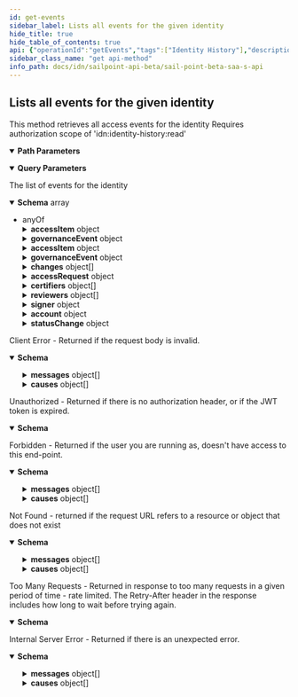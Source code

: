 ```yaml
---
id: get-events
sidebar_label: Lists all events for the given identity
hide_title: true
hide_table_of_contents: true
api: {"operationId":"getEvents","tags":["Identity History"],"description":"This method retrieves all access events for the identity Requires authorization scope of 'idn:identity-history:read' ","parameters":[{"in":"path","name":"id","schema":{"type":"string"},"required":true,"description":"The identity id","example":"8c190e6787aa4ed9a90bd9d5344523fb"},{"in":"query","name":"from","schema":{"type":"string"},"description":"The optional instant from which to return the access events","example":"2007-03-01T13:00:00Z"},{"in":"query","name":"eventTypes","schema":{"type":"array","items":{"type":"string"}},"description":"An optional list of event types to return.  If null or empty, all events are returned","example":["AccessAddedEvent","AccessRemovedEvent"]},{"in":"query","name":"accessItemTypes","schema":{"type":"array","items":{"type":"string"}},"description":"An optional list of access item types (app, account, entitlement, etc...) to return.   If null or empty, all access items types are returned","example":["entitlement","account"]},{"in":"query","name":"limit","description":"Max number of results to return.\nSee [V3 API Standard Collection Parameters](https://developer.sailpoint.com/docs/standard_collection_parameters.html) for more information.","required":false,"example":250,"schema":{"type":"integer","format":"int32","minimum":0,"maximum":250,"default":250}},{"in":"query","name":"offset","description":"Offset into the full result set. Usually specified with *limit* to paginate through the results.\nSee [V3 API Standard Collection Parameters](https://developer.sailpoint.com/docs/standard_collection_parameters.html) for more information.","required":false,"example":0,"schema":{"type":"integer","format":"int32","minimum":0,"default":0}},{"in":"query","name":"count","description":"If *true* it will populate the *X-Total-Count* response header with the number of results that would be returned if *limit* and *offset* were ignored.\n\nSince requesting a total count can have a performance impact, it is recommended not to send **count=true** if that value will not be used.\n\nSee [V3 API Standard Collection Parameters](https://developer.sailpoint.com/docs/standard_collection_parameters.html) for more information.","required":false,"example":true,"schema":{"type":"boolean","default":false}}],"responses":{"200":{"description":"The list of events for the identity","content":{"application/json":{"schema":{"type":"array","items":{"anyOf":[{"type":"object","properties":{"accessItem":{"type":"object","oneOf":[{"type":"object","properties":{"accessType":{"type":"string","example":"accessProfile","description":"the access item type. accessProfile in this case"},"id":{"type":"string","example":"2c918087763e69d901763e72e97f006f","description":"the access item id"},"name":{"type":"string","example":"sample","description":"the access profile name"},"sourceName":{"type":"string","example":"DataScienceDataset","description":"the name of the source"},"sourceId":{"type":"string","example":"2793o32dwd","description":"the id of the source"},"description":{"type":"string","example":"AccessProfile - Workday/Citizenship access","description":"the description for the access profile"},"displayName":{"type":"string","example":"Dr. Arden Rogahn MD","description":"the display name of the identity"},"entitlementCount":{"type":"string","example":12,"description":"the number of entitlements the access profile will create"},"appDisplayName":{"type":"string","example":"AppName","description":"the name of app"}}},{"type":"object","properties":{"accessType":{"type":"string","example":"account","description":"the access item type. account in this case"},"id":{"type":"string","example":"2c918087763e69d901763e72e97f006f","description":"the access item id"},"nativeIdentity":{"type":"string","example":"dr.arden.ogahn.d","description":"the native identifier used to uniquely identify an acccount"},"sourceName":{"type":"string","example":"DataScienceDataset","description":"the name of the source"},"sourceId":{"type":"string","example":"2793o32dwd","description":"the id of the source"},"entitlementCount":{"type":"string","example":12,"description":"the number of entitlements the account will create"},"displayName":{"type":"string","example":"Dr. Arden Rogahn MD","description":"the display name of the identity"}}},{"type":"object","properties":{"accessType":{"type":"string","example":"app","description":"the access item type. entitlement in this case"},"id":{"type":"string","example":"2c918087763e69d901763e72e97f006f","description":"the access item id"},"displayName":{"type":"string","example":"Display Name","description":"the access profile display name"},"sourceName":{"type":"string","example":"appName","description":"the associated source name if it exists"}}},{"type":"object","properties":{"accessType":{"type":"string","example":"entitlement","description":"the access item type. entitlement in this case"},"id":{"type":"string","example":"2c918087763e69d901763e72e97f006f","description":"the access item id"},"attribute":{"type":"string","example":"groups","description":"the entitlement attribute"},"value":{"type":"string","example":"Upward mobility access","description":"the associated value"},"entitlementType":{"type":"string","example":"entitlement","description":"the type of entitlement"},"sourceName":{"type":"string","example":"DataScienceDataset","description":"the name of the source"},"sourceId":{"type":"string","example":"2793o32dwd","description":"the id of the source"},"description":{"type":"string","example":"Entitlement - Workday/Citizenship access","description":"the description for the entitlment"},"displayName":{"type":"string","example":"Dr. Arden Rogahn MD","description":"the display name of the identity"}}},{"type":"object","properties":{"accessType":{"type":"string","example":"role","description":"the access item type. role in this case"},"id":{"type":"string","example":"2c918087763e69d901763e72e97f006f","description":"the access item id"},"displayName":{"type":"string","example":"sample","description":"the role display name"},"description":{"type":"string","example":"Role - Workday/Citizenship access","description":"the description for the role"},"sourceName":{"type":"string","example":"Source Name","description":"the associated source name if it exists"}}}],"example":{"id":"8c190e6787aa4ed9a90bd9d5344523fb","accessType":"account","nativeIdentity":127999,"sourceName":"JDBC Entitlements Source","entitlementCount":0,"displayName":"Sample Name"}},"identityId":{"type":"string","description":"the identity id","example":"8c190e6787aa4ed9a90bd9d5344523fb"},"eventType":{"type":"string","description":"the event type","example":"AccessItemAssociated"},"dt":{"type":"string","description":"the date of event","example":"2019-03-08T22:37:33.901Z"},"governanceEvent":{"example":{"name":"Manager Certification for Jon Snow","dt":"2019-03-08T22:37:33.901Z","type":"certification","governanceId":"2c91808a77ff216301782327a50f09bf","owners":[{"id":"bc693f07e7b645539626c25954c58554","displayName":"Jon Snow"}],"reviewers":[{"id":"bc693f07e7b645539626c25954c58554","displayName":"Jon Snow"}],"decisionMaker":{"id":"bc693f07e7b645539626c25954c58554","displayName":"Jon Snow"}},"type":"object","properties":{"name":{"type":"string","description":"The name of the governance event, such as the certification name or access request ID.","example":"Manager Certification for Jon Snow"},"dt":{"type":"string","description":"The date that the certification or access request was completed.","example":"2019-03-08T22:37:33.901Z"},"type":{"type":"string","enum":["certification","accessRequest"],"description":"The type of governance event.","example":"certification"},"governanceId":{"type":"string","description":"The ID of the instance that caused the event - either the certification ID or access request ID.","example":"2c91808a77ff216301782327a50f09bf"},"owners":{"type":"array","description":"The owners of the governance event (the certifiers or approvers)","items":{"type":"object","properties":{"id":{"type":"string","description":"the id of the certifier","example":"8a80828f643d484f01643e14202e206f"},"displayName":{"type":"string","description":"the name of the certifier","example":"John Snow"}}},"example":[{"id":"8a80828f643d484f01643e14202e206f","displayName":"John Snow"}]},"reviewers":{"type":"array","description":"The owners of the governance event (the certifiers or approvers), this field should be preferred over owners","items":{"type":"object","properties":{"id":{"type":"string","description":"the id of the certifier","example":"8a80828f643d484f01643e14202e206f"},"displayName":{"type":"string","description":"the name of the certifier","example":"John Snow"}}},"example":[{"id":"8a80828f643d484f01643e14202e206f","displayName":"John Snow"}]},"decisionMaker":{"type":"object","properties":{"id":{"type":"string","description":"the id of the certifier","example":"8a80828f643d484f01643e14202e206f"},"displayName":{"type":"string","description":"the name of the certifier","example":"John Snow"}},"description":"The decision maker","example":{"id":"8a80828f643d484f01643e14202e206f","displayName":"John Snow"}}}}}},{"type":"object","properties":{"accessItem":{"type":"object","oneOf":[{"type":"object","properties":{"accessType":{"type":"string","example":"accessProfile","description":"the access item type. accessProfile in this case"},"id":{"type":"string","example":"2c918087763e69d901763e72e97f006f","description":"the access item id"},"name":{"type":"string","example":"sample","description":"the access profile name"},"sourceName":{"type":"string","example":"DataScienceDataset","description":"the name of the source"},"sourceId":{"type":"string","example":"2793o32dwd","description":"the id of the source"},"description":{"type":"string","example":"AccessProfile - Workday/Citizenship access","description":"the description for the access profile"},"displayName":{"type":"string","example":"Dr. Arden Rogahn MD","description":"the display name of the identity"},"entitlementCount":{"type":"string","example":12,"description":"the number of entitlements the access profile will create"},"appDisplayName":{"type":"string","example":"AppName","description":"the name of app"}}},{"type":"object","properties":{"accessType":{"type":"string","example":"account","description":"the access item type. account in this case"},"id":{"type":"string","example":"2c918087763e69d901763e72e97f006f","description":"the access item id"},"nativeIdentity":{"type":"string","example":"dr.arden.ogahn.d","description":"the native identifier used to uniquely identify an acccount"},"sourceName":{"type":"string","example":"DataScienceDataset","description":"the name of the source"},"sourceId":{"type":"string","example":"2793o32dwd","description":"the id of the source"},"entitlementCount":{"type":"string","example":12,"description":"the number of entitlements the account will create"},"displayName":{"type":"string","example":"Dr. Arden Rogahn MD","description":"the display name of the identity"}}},{"type":"object","properties":{"accessType":{"type":"string","example":"app","description":"the access item type. entitlement in this case"},"id":{"type":"string","example":"2c918087763e69d901763e72e97f006f","description":"the access item id"},"displayName":{"type":"string","example":"Display Name","description":"the access profile display name"},"sourceName":{"type":"string","example":"appName","description":"the associated source name if it exists"}}},{"type":"object","properties":{"accessType":{"type":"string","example":"entitlement","description":"the access item type. entitlement in this case"},"id":{"type":"string","example":"2c918087763e69d901763e72e97f006f","description":"the access item id"},"attribute":{"type":"string","example":"groups","description":"the entitlement attribute"},"value":{"type":"string","example":"Upward mobility access","description":"the associated value"},"entitlementType":{"type":"string","example":"entitlement","description":"the type of entitlement"},"sourceName":{"type":"string","example":"DataScienceDataset","description":"the name of the source"},"sourceId":{"type":"string","example":"2793o32dwd","description":"the id of the source"},"description":{"type":"string","example":"Entitlement - Workday/Citizenship access","description":"the description for the entitlment"},"displayName":{"type":"string","example":"Dr. Arden Rogahn MD","description":"the display name of the identity"}}},{"type":"object","properties":{"accessType":{"type":"string","example":"role","description":"the access item type. role in this case"},"id":{"type":"string","example":"2c918087763e69d901763e72e97f006f","description":"the access item id"},"displayName":{"type":"string","example":"sample","description":"the role display name"},"description":{"type":"string","example":"Role - Workday/Citizenship access","description":"the description for the role"},"sourceName":{"type":"string","example":"Source Name","description":"the associated source name if it exists"}}}],"example":{"id":"8c190e6787aa4ed9a90bd9d5344523fb","accessType":"account","nativeIdentity":127999,"sourceName":"JDBC Entitlements Source","entitlementCount":0,"displayName":"Sample Name"}},"identityId":{"type":"string","description":"the identity id","example":"8c190e6787aa4ed9a90bd9d5344523fb"},"eventType":{"type":"string","description":"the event type","example":"AccessItemRemoved"},"dt":{"type":"string","description":"the date of event","example":"2019-03-08T22:37:33.901Z"},"governanceEvent":{"example":{"name":"Manager Certification for Jon Snow","dt":"2019-03-08T22:37:33.901Z","type":"certification","governanceId":"2c91808a77ff216301782327a50f09bf","owners":[{"id":"bc693f07e7b645539626c25954c58554","displayName":"Jon Snow"}],"reviewers":[{"id":"bc693f07e7b645539626c25954c58554","displayName":"Jon Snow"}],"decisionMaker":{"id":"bc693f07e7b645539626c25954c58554","displayName":"Jon Snow"}},"type":"object","properties":{"name":{"type":"string","description":"The name of the governance event, such as the certification name or access request ID.","example":"Manager Certification for Jon Snow"},"dt":{"type":"string","description":"The date that the certification or access request was completed.","example":"2019-03-08T22:37:33.901Z"},"type":{"type":"string","enum":["certification","accessRequest"],"description":"The type of governance event.","example":"certification"},"governanceId":{"type":"string","description":"The ID of the instance that caused the event - either the certification ID or access request ID.","example":"2c91808a77ff216301782327a50f09bf"},"owners":{"type":"array","description":"The owners of the governance event (the certifiers or approvers)","items":{"type":"object","properties":{"id":{"type":"string","description":"the id of the certifier","example":"8a80828f643d484f01643e14202e206f"},"displayName":{"type":"string","description":"the name of the certifier","example":"John Snow"}}},"example":[{"id":"8a80828f643d484f01643e14202e206f","displayName":"John Snow"}]},"reviewers":{"type":"array","description":"The owners of the governance event (the certifiers or approvers), this field should be preferred over owners","items":{"type":"object","properties":{"id":{"type":"string","description":"the id of the certifier","example":"8a80828f643d484f01643e14202e206f"},"displayName":{"type":"string","description":"the name of the certifier","example":"John Snow"}}},"example":[{"id":"8a80828f643d484f01643e14202e206f","displayName":"John Snow"}]},"decisionMaker":{"type":"object","properties":{"id":{"type":"string","description":"the id of the certifier","example":"8a80828f643d484f01643e14202e206f"},"displayName":{"type":"string","description":"the name of the certifier","example":"John Snow"}},"description":"The decision maker","example":{"id":"8a80828f643d484f01643e14202e206f","displayName":"John Snow"}}}}}},{"type":"object","properties":{"changes":{"type":"array","items":{"type":"object","properties":{"name":{"type":"string","description":"the attribute name"},"previousValue":{"type":"string","description":"the old value of attribute"},"newValue":{"type":"string","description":"the new value of attribute"}},"example":{"name":"firstname","previousValue":"adam","newValue":"zampa"}}},"eventType":{"type":"string","description":"the event type"},"identityId":{"type":"string","description":"the identity id"},"dt":{"type":"string","description":"the date of event"}},"example":{"attributeChanges":{"name":"firstname","previousValue":"adam","newValue":"zampa"},"eventType":"AttributesChanged","identityId":"8a80828f643d484f01643e14202e206f","dt":"2019-03-08T22:37:33.901Z"}},{"type":"object","properties":{"accessRequest":{"description":"the access request details","type":"object","properties":{"requesterId":{"type":"string","example":"2c91808a77ff216301782327a50f09bf","description":"the requester Id"},"requesterName":{"type":"string","example":"Bing C","description":"the requesterName"},"items":{"type":"array","example":[{"operation":"Add","accessItemType":"role","name":"Role-1","decision":"APPROVED","description":"The role descrition","sourceId":"8a80828f643d484f01643e14202e206f","sourceName":"Source1","approvalInfos":[{"name":"John Snow","id":"8a80828f643d484f01643e14202e2000","status":"Approved"}]}],"items":{"type":"object","properties":{"operation":{"type":"string","example":"Add","description":"the access request item operation"},"accessItemType":{"type":"string","example":"role","description":"the access item type"},"name":{"type":"string","example":"Role-1","description":"the name of access request item"},"decision":{"type":"string","example":"APPROVED","enum":["APPROVED","REJECTED"],"description":"the final decision for the access request"},"description":{"type":"string","example":"The role descrition","description":"the description of access request item"},"sourceId":{"type":"string","example":"8a80828f643d484f01643e14202e206f","description":"the source id"},"sourceName":{"type":"string","example":"Source1","description":"the source Name"},"approvalInfos":{"type":"array","example":[{"name":"John Snow","id":"8a80828f643d484f01643e14202e2000","status":"Approved"}],"items":{"type":"object","properties":{"id":{"type":"string","example":"8a80828f643d484f01643e14202e2000","description":"the id of approver"},"name":{"type":"string","example":"John Snow","description":"the name of approver"},"status":{"type":"string","example":"Approved","description":"the status of the approval request"}}}}}}}}},"identityId":{"type":"string","example":"8a80828f643d484f01643e14202e206f","description":"the identity id"},"eventType":{"type":"string","example":"AccessRequested","description":"the event type"},"dt":{"type":"string","example":"2019-03-08T22:37:33.901Z","description":"the date of event"}}},{"type":"object","properties":{"certificationId":{"type":"string","description":"the id of the certification item","example":"2c91808a77ff216301782327a50f09bf"},"certificationName":{"type":"string","description":"the certification item name","example":"Cert name"},"signedDate":{"type":"string","description":"the date ceritification was signed","example":"2019-03-08T22:37:33.901Z"},"certifiers":{"type":"array","description":"this field is deprecated and may go away","items":{"type":"object","properties":{"id":{"type":"string","description":"the id of the certifier","example":"8a80828f643d484f01643e14202e206f"},"displayName":{"type":"string","description":"the name of the certifier","example":"John Snow"}}},"example":[{"id":"8a80828f643d484f01643e14202e206f","displayName":"John Snow"}]},"reviewers":{"type":"array","description":"The list of identities who review this certification","items":{"type":"object","properties":{"id":{"type":"string","description":"the id of the certifier","example":"8a80828f643d484f01643e14202e206f"},"displayName":{"type":"string","description":"the name of the certifier","example":"John Snow"}}},"example":[{"id":"8a80828f643d484f01643e14202e206f","displayName":"John Snow"}]},"signer":{"type":"object","properties":{"id":{"type":"string","description":"the id of the certifier","example":"8a80828f643d484f01643e14202e206f"},"displayName":{"type":"string","description":"the name of the certifier","example":"John Snow"}},"description":"Identity who signed off on the certification","example":{"id":"8a80828f643d484f01643e14202e206f","displayName":"John Snow"}},"eventType":{"type":"string","description":"the event type","example":"IdentityCertified"},"dt":{"type":"string","description":"the date of event","example":"2019-03-08T22:37:33.901Z"}}},{"type":"object","properties":{"eventType":{"type":"string","description":"the event type"},"identityId":{"type":"string","description":"the identity id"},"dt":{"type":"string","description":"the date of event"},"account":{"type":"object","properties":{"id":{"type":"string","description":"the ID of the account in the database"},"nativeIdentity":{"type":"string","description":"the native identifier of the account"},"displayName":{"type":"string","description":"the display name of the account"},"sourceId":{"type":"string","description":"the ID of the source for this account"},"sourceName":{"type":"string","description":"the name of the source for this account"},"entitlementCount":{"type":"integer","description":"the number of entitlements on this account"},"accessType":{"type":"string","description":"this value is always \"account\""}}},"statusChange":{"type":"object","properties":{"previousStatus":{"type":"string","description":"the previous status of the account","enum":["enabled","disabled","locked"]},"newStatus":{"type":"string","description":"the new status of the account","enum":["enabled","disabled","locked"]}}}},"example":{"account":{"id":"2c91808a77ff216301782327a50f09bf","nativeIdentity":127999,"displayName":"Sample Name","sourceId":"8a80828f643d484f01643e14202e206f","sourceName":"JDBC Entitlements Source","entitlementCount":0,"accessType":"account"},"statusChange":{"previousStatus":"enabled","newStatus":"disabled"},"eventType":"AccountStatusChanged","identityId":"8a80828f643d484f01643e14202e206f","date":"2019-03-08T22:37:33.901Z"}}]}},"examples":{"AccessItemAssociated":{"description":"An Access item associated event","value":[{"accessItem":{"id":"8c190e6787aa4ed9a90bd9d5344523fb","accessType":"account","nativeIdentity":127999,"sourceName":"JDBC Entitlements Source","entitlementCount":0,"displayName":"Sample Name"},"eventType":"AccessItemAssociated","identityId":"8a80828f643d484f01643e14202e206f","dt":"2019-03-08T22:37:33.901Z","governanceEvent":{"name":"Access Request 58","dt":"2019-03-08T22:37:33.901Z","type":"accessRequest","governanceId":"2c91808a77ff216301782327a50f09e1","owners":[{"id":"bc693f07e7b645539626c25954c58554","displayName":"Jon Snow"}],"reviewers":[{"id":"bc693f07e7b645539626c25954c58554","displayName":"Jon Snow"}],"decisionMaker":{"id":"bc693f07e7b645539626c25954c58554","displayName":"Jon Snow"}}}]},"AccessItemRemoved":{"description":"An Access item removed event","value":[{"accessItem":{"id":"8c190e6787aa4ed9a90bd9d5344523fb","accessType":"account","nativeIdentity":127999,"sourceName":"JDBC Entitlements Source","entitlementCount":0,"displayName":"Sample Name"},"eventType":"AccessItemRemoved","identityId":"8a80828f643d484f01643e14202e206f","dt":"2019-03-08T22:37:33.901Z","governanceEvent":{"name":"Manager Certification for Jon Snow","dt":"2019-03-08T22:37:33.901Z","type":"certification","governanceId":"2c91808a77ff216301782327a50f09bf","owners":[{"id":"bc693f07e7b645539626c25954c58554","displayName":"Jon Snow"}],"reviewers":[{"id":"bc693f07e7b645539626c25954c58554","displayName":"Jon Snow"}],"decisionMaker":{"id":"bc693f07e7b645539626c25954c58554","displayName":"Jon Snow"}}}]},"AttributesChanged":{"description":"An attribute changed event","value":[{"attributeChanges":[{"name":"firstname","previousValue":"adam","newValue":"zampa"}],"eventType":"AttributesChanged","identityId":"8a80828f643d484f01643e14202e206f","dt":"2019-03-08T22:37:33.901Z"}]},"AccessRequested":{"description":"An access requested event","value":{"accessRequest":{"requesterId":"2c91808a77ff216301782327a50f09bf","requestName":"Bing C","items":[{"operation":"Add","accessItemType":"role","name":"Role-1","decision":"APPROVED","description":"The role descrition","sourceId":"8a80828f643d484f01643e14202e206f","sourceName":"Source1","approvalInfos":[{"name":"John Snow","id":"8a80828f643d484f01643e14202e2000","status":"Approved"}]}]},"eventType":"AccessRequested","identityId":"8a80828f643d484f01643e14202e206f","dt":"2019-03-08T22:37:33.901Z"}},"IdentityCertified":{"description":"An identity certified event","value":[{"certification":{"id":"2c91808a77ff216301782327a50f09bf","name":"Cert name","signedDate":"2019-03-08T22:37:33.901Z","certifiers":[{"id":"8a80828f643d484f01643e14202e206f","displayName":"John Snow"}],"reviewers":[{"id":"8a80828f643d484f01643e14202e206f","displayName":"Daenerys Targaryen"}],"signer":{"id":"8a80828f643d484f01643e14202e206f","displayName":"Tyrion Lannister"}},"eventType":"IdentityCertified","identityId":"8a80828f643d484f01643e14202e206f","dt":"2019-03-08T22:37:33.901Z"}]},"AccountStatusChanged":{"description":"An account status changed event","value":[{"account":{"id":"2c91808a77ff216301782327a50f09bf","nativeIdentity":127999,"displayName":"Sample Name","sourceId":"8a80828f643d484f01643e14202e206f","sourceName":"JDBC Entitlements Source","entitlementCount":0,"accessType":"account"},"statusChange":{"previousStatus":"ENABLED","newStatus":"DISABLED"},"eventType":"AccountStatusChanged","identityId":"8a80828f643d484f01643e14202e206f","dt":"2019-03-08T22:37:33.901Z"}]}}}}},"400":{"description":"Client Error - Returned if the request body is invalid.","content":{"application/json":{"schema":{"type":"object","properties":{"detailCode":{"type":"string","description":"Fine-grained error code providing more detail of the error.","example":"400.1 Bad Request Content"},"trackingId":{"type":"string","description":"Unique tracking id for the error.","example":"e7eab60924f64aa284175b9fa3309599"},"messages":{"type":"array","description":"Generic localized reason for error","items":{"type":"object","properties":{"locale":{"type":"string","description":"The locale for the message text, a BCP 47 language tag.","example":"en-US"},"localeOrigin":{"type":"string","enum":["DEFAULT","REQUEST"],"description":"An indicator of how the locale was selected. *DEFAULT* means the locale is the system default. *REQUEST* means the locale was selected from the request context (i.e., best match based on the *Accept-Language* header). Additional values may be added in the future without notice.","example":"DEFAULT"},"text":{"type":"string","description":"Actual text of the error message in the indicated locale.","example":"The request was syntactically correct but its content is semantically invalid."}}}},"causes":{"type":"array","description":"Plain-text descriptive reasons to provide additional detail to the text provided in the messages field","items":{"type":"object","properties":{"locale":{"type":"string","description":"The locale for the message text, a BCP 47 language tag.","example":"en-US"},"localeOrigin":{"type":"string","enum":["DEFAULT","REQUEST"],"description":"An indicator of how the locale was selected. *DEFAULT* means the locale is the system default. *REQUEST* means the locale was selected from the request context (i.e., best match based on the *Accept-Language* header). Additional values may be added in the future without notice.","example":"DEFAULT"},"text":{"type":"string","description":"Actual text of the error message in the indicated locale.","example":"The request was syntactically correct but its content is semantically invalid."}}}}}}}}},"401":{"description":"Unauthorized - Returned if there is no authorization header, or if the JWT token is expired.","content":{"application/json":{"schema":{"type":"object","properties":{"error":{"description":"A message describing the error","example":"JWT validation failed: JWT is expired"}}}}}},"403":{"description":"Forbidden - Returned if the user you are running as, doesn't have access to this end-point.","content":{"application/json":{"schema":{"type":"object","properties":{"detailCode":{"type":"string","description":"Fine-grained error code providing more detail of the error.","example":"400.1 Bad Request Content"},"trackingId":{"type":"string","description":"Unique tracking id for the error.","example":"e7eab60924f64aa284175b9fa3309599"},"messages":{"type":"array","description":"Generic localized reason for error","items":{"type":"object","properties":{"locale":{"type":"string","description":"The locale for the message text, a BCP 47 language tag.","example":"en-US"},"localeOrigin":{"type":"string","enum":["DEFAULT","REQUEST"],"description":"An indicator of how the locale was selected. *DEFAULT* means the locale is the system default. *REQUEST* means the locale was selected from the request context (i.e., best match based on the *Accept-Language* header). Additional values may be added in the future without notice.","example":"DEFAULT"},"text":{"type":"string","description":"Actual text of the error message in the indicated locale.","example":"The request was syntactically correct but its content is semantically invalid."}}}},"causes":{"type":"array","description":"Plain-text descriptive reasons to provide additional detail to the text provided in the messages field","items":{"type":"object","properties":{"locale":{"type":"string","description":"The locale for the message text, a BCP 47 language tag.","example":"en-US"},"localeOrigin":{"type":"string","enum":["DEFAULT","REQUEST"],"description":"An indicator of how the locale was selected. *DEFAULT* means the locale is the system default. *REQUEST* means the locale was selected from the request context (i.e., best match based on the *Accept-Language* header). Additional values may be added in the future without notice.","example":"DEFAULT"},"text":{"type":"string","description":"Actual text of the error message in the indicated locale.","example":"The request was syntactically correct but its content is semantically invalid."}}}}}},"examples":{"403":{"summary":"An example of a 403 response object","value":{"detailCode":"403 Forbidden","trackingId":"b21b1f7ce4da4d639f2c62a57171b427","messages":[{"locale":"en-US","localeOrigin":"DEFAULT","text":"The server understood the request but refuses to authorize it."}]}}}}}},"404":{"description":"Not Found - returned if the request URL refers to a resource or object that does not exist","content":{"application/json":{"schema":{"type":"object","properties":{"detailCode":{"type":"string","description":"Fine-grained error code providing more detail of the error.","example":"400.1 Bad Request Content"},"trackingId":{"type":"string","description":"Unique tracking id for the error.","example":"e7eab60924f64aa284175b9fa3309599"},"messages":{"type":"array","description":"Generic localized reason for error","items":{"type":"object","properties":{"locale":{"type":"string","description":"The locale for the message text, a BCP 47 language tag.","example":"en-US"},"localeOrigin":{"type":"string","enum":["DEFAULT","REQUEST"],"description":"An indicator of how the locale was selected. *DEFAULT* means the locale is the system default. *REQUEST* means the locale was selected from the request context (i.e., best match based on the *Accept-Language* header). Additional values may be added in the future without notice.","example":"DEFAULT"},"text":{"type":"string","description":"Actual text of the error message in the indicated locale.","example":"The request was syntactically correct but its content is semantically invalid."}}}},"causes":{"type":"array","description":"Plain-text descriptive reasons to provide additional detail to the text provided in the messages field","items":{"type":"object","properties":{"locale":{"type":"string","description":"The locale for the message text, a BCP 47 language tag.","example":"en-US"},"localeOrigin":{"type":"string","enum":["DEFAULT","REQUEST"],"description":"An indicator of how the locale was selected. *DEFAULT* means the locale is the system default. *REQUEST* means the locale was selected from the request context (i.e., best match based on the *Accept-Language* header). Additional values may be added in the future without notice.","example":"DEFAULT"},"text":{"type":"string","description":"Actual text of the error message in the indicated locale.","example":"The request was syntactically correct but its content is semantically invalid."}}}}}},"examples":{"404":{"summary":"An example of a 404 response object","value":{"detailCode":"404 Not found","trackingId":"b21b1f7ce4da4d639f2c62a57171b427","messages":[{"locale":"en-US","localeOrigin":"DEFAULT","text":"The server did not find a current representation for the target resource."}]}}}}}},"429":{"description":"Too Many Requests - Returned in response to too many requests in a given period of time - rate limited. The Retry-After header in the response includes how long to wait before trying again.","content":{"application/json":{"schema":{"type":"object","properties":{"message":{"description":"A message describing the error","example":" Rate Limit Exceeded "}}}}}},"500":{"description":"Internal Server Error - Returned if there is an unexpected error.","content":{"application/json":{"schema":{"type":"object","properties":{"detailCode":{"type":"string","description":"Fine-grained error code providing more detail of the error.","example":"400.1 Bad Request Content"},"trackingId":{"type":"string","description":"Unique tracking id for the error.","example":"e7eab60924f64aa284175b9fa3309599"},"messages":{"type":"array","description":"Generic localized reason for error","items":{"type":"object","properties":{"locale":{"type":"string","description":"The locale for the message text, a BCP 47 language tag.","example":"en-US"},"localeOrigin":{"type":"string","enum":["DEFAULT","REQUEST"],"description":"An indicator of how the locale was selected. *DEFAULT* means the locale is the system default. *REQUEST* means the locale was selected from the request context (i.e., best match based on the *Accept-Language* header). Additional values may be added in the future without notice.","example":"DEFAULT"},"text":{"type":"string","description":"Actual text of the error message in the indicated locale.","example":"The request was syntactically correct but its content is semantically invalid."}}}},"causes":{"type":"array","description":"Plain-text descriptive reasons to provide additional detail to the text provided in the messages field","items":{"type":"object","properties":{"locale":{"type":"string","description":"The locale for the message text, a BCP 47 language tag.","example":"en-US"},"localeOrigin":{"type":"string","enum":["DEFAULT","REQUEST"],"description":"An indicator of how the locale was selected. *DEFAULT* means the locale is the system default. *REQUEST* means the locale was selected from the request context (i.e., best match based on the *Accept-Language* header). Additional values may be added in the future without notice.","example":"DEFAULT"},"text":{"type":"string","description":"Actual text of the error message in the indicated locale.","example":"The request was syntactically correct but its content is semantically invalid."}}}}}},"examples":{"500":{"summary":"An example of a 500 response object","value":{"detailCode":"500.0 Internal Fault","trackingId":"b21b1f7ce4da4d639f2c62a57171b427","messages":[{"locale":"en-US","localeOrigin":"DEFAULT","text":"An internal fault occurred."}]}}}}}}},"method":"get","path":"/historical-identities/{id}/events","servers":[{"url":"https://{tenant}.api.identitynow.com/beta","description":"This is the beta API server.","variables":{"tenant":{"default":"sailpoint","description":"This is the name of your tenant, typically your company's name."}}}],"security":[{"oauth2":[]}],"securitySchemes":{"oauth2":{"type":"oauth2","description":"OAuth2 Bearer token (JWT). See [IdentityNow REST API Authentication](https://developer.sailpoint.com/docs/authentication.html) for more information.\n- Directions for generating a [personal access token](https://developer.sailpoint.com/docs/authentication.html#personal-access-tokens)\n- Directions using [client credentials flow](https://developer.sailpoint.com/docs/authentication.html#client-credentials-grant-flow)\n- Directions for using [authorization code flow](https://developer.sailpoint.com/docs/authentication.html#authorization-code-grant-flow)\n\nWhich authentication method should I choose?  See our [guide](https://developer.sailpoint.com/docs/authentication.html#which-oauth-2-0-grant-flow-should-i-use)\n\nLearn more about how to find your `tokenUrl` and `authorizationUrl` [in our docs](https://developer.sailpoint.com/docs/authentication.html#finding-your-tenant-s-oauth-details)\n","flows":{"clientCredentials":{"tokenUrl":"https://tenant.api.identitynow.com/oauth/token","scopes":{"sp:scopes:default":"default scope","sp:scopes:all":"access to all scopes"}},"authorizationCode":{"authorizationUrl":"https://tenant.identitynow.com/oauth/authorize","tokenUrl":"https://tenant.api.identitynow.com/oauth/token","scopes":{"sp:scopes:default":"default scope","sp:scopes:all":"access to all scopes"}}}}},"info":{"contact":{"email":"developers@sailpoint.com","name":"Developer Relations","url":"https://developer.sailpoint.com/discuss"},"description":"These are the public, beta APIs for SailPoint's SaaS services and are subject to change.","title":"SailPoint - Beta SaaS API","version":"3.1.0-beta"},"postman":{"name":"Lists all events for the given identity","description":{"content":"This method retrieves all access events for the identity Requires authorization scope of 'idn:identity-history:read' ","type":"text/plain"},"url":{"path":["historical-identities",":id","events"],"host":["{{baseUrl}}"],"query":[{"disabled":false,"description":{"content":"The optional instant from which to return the access events","type":"text/plain"},"key":"from","value":""},{"disabled":false,"description":{"content":"An optional list of event types to return.  If null or empty, all events are returned","type":"text/plain"},"key":"eventTypes","value":""},{"disabled":false,"description":{"content":"An optional list of access item types (app, account, entitlement, etc...) to return.   If null or empty, all access items types are returned","type":"text/plain"},"key":"accessItemTypes","value":""},{"disabled":false,"description":{"content":"Max number of results to return.\nSee [V3 API Standard Collection Parameters](https://developer.sailpoint.com/docs/standard_collection_parameters.html) for more information.","type":"text/plain"},"key":"limit","value":""},{"disabled":false,"description":{"content":"Offset into the full result set. Usually specified with *limit* to paginate through the results.\nSee [V3 API Standard Collection Parameters](https://developer.sailpoint.com/docs/standard_collection_parameters.html) for more information.","type":"text/plain"},"key":"offset","value":""},{"disabled":false,"description":{"content":"If *true* it will populate the *X-Total-Count* response header with the number of results that would be returned if *limit* and *offset* were ignored.\n\nSince requesting a total count can have a performance impact, it is recommended not to send **count=true** if that value will not be used.\n\nSee [V3 API Standard Collection Parameters](https://developer.sailpoint.com/docs/standard_collection_parameters.html) for more information.","type":"text/plain"},"key":"count","value":""}],"variable":[{"disabled":false,"description":{"content":"(Required) The identity id","type":"text/plain"},"type":"any","value":"","key":"id"}]},"header":[{"key":"Accept","value":"application/json"}],"method":"GET"}}
sidebar_class_name: "get api-method"
info_path: docs/idn/sailpoint-api-beta/sail-point-beta-saa-s-api
---
```



## Lists all events for the given identity



This method retrieves all access events for the identity Requires authorization scope of &#39;idn:identity-history:read&#39; 

<details style={{"marginBottom":"1rem"}} data-collapsed={false} open={true}><summary style={{}}><strong>Path Parameters</strong></summary><div><ul><ParamsItem className={"paramsItem"} param={{"in":"path","name":"id","schema":{"type":"string"},"required":true,"description":"The identity id","example":"8c190e6787aa4ed9a90bd9d5344523fb"}}></ParamsItem></ul></div></details><details style={{"marginBottom":"1rem"}} data-collapsed={false} open={true}><summary style={{}}><strong>Query Parameters</strong></summary><div><ul><ParamsItem className={"paramsItem"} param={{"in":"query","name":"from","schema":{"type":"string"},"description":"The optional instant from which to return the access events","example":"2007-03-01T13:00:00Z"}}></ParamsItem><ParamsItem className={"paramsItem"} param={{"in":"query","name":"eventTypes","schema":{"type":"array","items":{"type":"string"}},"description":"An optional list of event types to return.  If null or empty, all events are returned","example":["AccessAddedEvent","AccessRemovedEvent"]}}></ParamsItem><ParamsItem className={"paramsItem"} param={{"in":"query","name":"accessItemTypes","schema":{"type":"array","items":{"type":"string"}},"description":"An optional list of access item types (app, account, entitlement, etc...) to return.   If null or empty, all access items types are returned","example":["entitlement","account"]}}></ParamsItem><ParamsItem className={"paramsItem"} param={{"in":"query","name":"limit","description":"Max number of results to return.\nSee [V3 API Standard Collection Parameters](https://developer.sailpoint.com/docs/standard_collection_parameters.html) for more information.","required":false,"example":250,"schema":{"type":"integer","format":"int32","minimum":0,"maximum":250,"default":250}}}></ParamsItem><ParamsItem className={"paramsItem"} param={{"in":"query","name":"offset","description":"Offset into the full result set. Usually specified with *limit* to paginate through the results.\nSee [V3 API Standard Collection Parameters](https://developer.sailpoint.com/docs/standard_collection_parameters.html) for more information.","required":false,"example":0,"schema":{"type":"integer","format":"int32","minimum":0,"default":0}}}></ParamsItem><ParamsItem className={"paramsItem"} param={{"in":"query","name":"count","description":"If *true* it will populate the *X-Total-Count* response header with the number of results that would be returned if *limit* and *offset* were ignored.\n\nSince requesting a total count can have a performance impact, it is recommended not to send **count=true** if that value will not be used.\n\nSee [V3 API Standard Collection Parameters](https://developer.sailpoint.com/docs/standard_collection_parameters.html) for more information.","required":false,"example":true,"schema":{"type":"boolean","default":false}}}></ParamsItem></ul></div></details><div><ApiTabs><TabItem label={"200"} value={"200"}><div>

The list of events for the identity

</div><div><MimeTabs groupId={"mime-type"}><TabItem label={"application/json"} value={"application/json"}><SchemaTabs groupId={"schema-tabs"}><TabItem label={"Schema"} value={"Schema"}><details style={{}} data-collapsed={false} open={true}><summary style={{"textAlign":"left"}}><strong>Schema</strong><span style={{"opacity":"0.6"}}> array</span></summary><div style={{"textAlign":"left","marginLeft":"1rem"}}></div><ul style={{"marginLeft":"1rem"}}><li><div><span className={"badge badge--info"}>anyOf</span><SchemaTabs><TabItem label={"MOD1"} value={"0-item-properties"}><SchemaItem collapsible={true} className={"schemaItem"}><details style={{}}><summary style={{}}><strong>accessItem</strong><span style={{"opacity":"0.6"}}> object</span></summary><div style={{"marginLeft":"1rem"}}><li><div><span className={"badge badge--info"}>oneOf</span><SchemaTabs><TabItem label={"MOD1"} value={"0-item-properties"}><SchemaItem collapsible={false} name={"accessType"} required={false} schemaDescription={"the access item type. accessProfile in this case"} schemaName={"string"} qualifierMessage={undefined} defaultValue={undefined}></SchemaItem><SchemaItem collapsible={false} name={"id"} required={false} schemaDescription={"the access item id"} schemaName={"string"} qualifierMessage={undefined} defaultValue={undefined}></SchemaItem><SchemaItem collapsible={false} name={"name"} required={false} schemaDescription={"the access profile name"} schemaName={"string"} qualifierMessage={undefined} defaultValue={undefined}></SchemaItem><SchemaItem collapsible={false} name={"sourceName"} required={false} schemaDescription={"the name of the source"} schemaName={"string"} qualifierMessage={undefined} defaultValue={undefined}></SchemaItem><SchemaItem collapsible={false} name={"sourceId"} required={false} schemaDescription={"the id of the source"} schemaName={"string"} qualifierMessage={undefined} defaultValue={undefined}></SchemaItem><SchemaItem collapsible={false} name={"description"} required={false} schemaDescription={"the description for the access profile"} schemaName={"string"} qualifierMessage={undefined} defaultValue={undefined}></SchemaItem><SchemaItem collapsible={false} name={"displayName"} required={false} schemaDescription={"the display name of the identity"} schemaName={"string"} qualifierMessage={undefined} defaultValue={undefined}></SchemaItem><SchemaItem collapsible={false} name={"entitlementCount"} required={false} schemaDescription={"the number of entitlements the access profile will create"} schemaName={"string"} qualifierMessage={undefined} defaultValue={undefined}></SchemaItem><SchemaItem collapsible={false} name={"appDisplayName"} required={false} schemaDescription={"the name of app"} schemaName={"string"} qualifierMessage={undefined} defaultValue={undefined}></SchemaItem></TabItem><TabItem label={"MOD2"} value={"1-item-properties"}><SchemaItem collapsible={false} name={"accessType"} required={false} schemaDescription={"the access item type. account in this case"} schemaName={"string"} qualifierMessage={undefined} defaultValue={undefined}></SchemaItem><SchemaItem collapsible={false} name={"id"} required={false} schemaDescription={"the access item id"} schemaName={"string"} qualifierMessage={undefined} defaultValue={undefined}></SchemaItem><SchemaItem collapsible={false} name={"nativeIdentity"} required={false} schemaDescription={"the native identifier used to uniquely identify an acccount"} schemaName={"string"} qualifierMessage={undefined} defaultValue={undefined}></SchemaItem><SchemaItem collapsible={false} name={"sourceName"} required={false} schemaDescription={"the name of the source"} schemaName={"string"} qualifierMessage={undefined} defaultValue={undefined}></SchemaItem><SchemaItem collapsible={false} name={"sourceId"} required={false} schemaDescription={"the id of the source"} schemaName={"string"} qualifierMessage={undefined} defaultValue={undefined}></SchemaItem><SchemaItem collapsible={false} name={"entitlementCount"} required={false} schemaDescription={"the number of entitlements the account will create"} schemaName={"string"} qualifierMessage={undefined} defaultValue={undefined}></SchemaItem><SchemaItem collapsible={false} name={"displayName"} required={false} schemaDescription={"the display name of the identity"} schemaName={"string"} qualifierMessage={undefined} defaultValue={undefined}></SchemaItem></TabItem><TabItem label={"MOD3"} value={"2-item-properties"}><SchemaItem collapsible={false} name={"accessType"} required={false} schemaDescription={"the access item type. entitlement in this case"} schemaName={"string"} qualifierMessage={undefined} defaultValue={undefined}></SchemaItem><SchemaItem collapsible={false} name={"id"} required={false} schemaDescription={"the access item id"} schemaName={"string"} qualifierMessage={undefined} defaultValue={undefined}></SchemaItem><SchemaItem collapsible={false} name={"displayName"} required={false} schemaDescription={"the access profile display name"} schemaName={"string"} qualifierMessage={undefined} defaultValue={undefined}></SchemaItem><SchemaItem collapsible={false} name={"sourceName"} required={false} schemaDescription={"the associated source name if it exists"} schemaName={"string"} qualifierMessage={undefined} defaultValue={undefined}></SchemaItem></TabItem><TabItem label={"MOD4"} value={"3-item-properties"}><SchemaItem collapsible={false} name={"accessType"} required={false} schemaDescription={"the access item type. entitlement in this case"} schemaName={"string"} qualifierMessage={undefined} defaultValue={undefined}></SchemaItem><SchemaItem collapsible={false} name={"id"} required={false} schemaDescription={"the access item id"} schemaName={"string"} qualifierMessage={undefined} defaultValue={undefined}></SchemaItem><SchemaItem collapsible={false} name={"attribute"} required={false} schemaDescription={"the entitlement attribute"} schemaName={"string"} qualifierMessage={undefined} defaultValue={undefined}></SchemaItem><SchemaItem collapsible={false} name={"value"} required={false} schemaDescription={"the associated value"} schemaName={"string"} qualifierMessage={undefined} defaultValue={undefined}></SchemaItem><SchemaItem collapsible={false} name={"entitlementType"} required={false} schemaDescription={"the type of entitlement"} schemaName={"string"} qualifierMessage={undefined} defaultValue={undefined}></SchemaItem><SchemaItem collapsible={false} name={"sourceName"} required={false} schemaDescription={"the name of the source"} schemaName={"string"} qualifierMessage={undefined} defaultValue={undefined}></SchemaItem><SchemaItem collapsible={false} name={"sourceId"} required={false} schemaDescription={"the id of the source"} schemaName={"string"} qualifierMessage={undefined} defaultValue={undefined}></SchemaItem><SchemaItem collapsible={false} name={"description"} required={false} schemaDescription={"the description for the entitlment"} schemaName={"string"} qualifierMessage={undefined} defaultValue={undefined}></SchemaItem><SchemaItem collapsible={false} name={"displayName"} required={false} schemaDescription={"the display name of the identity"} schemaName={"string"} qualifierMessage={undefined} defaultValue={undefined}></SchemaItem></TabItem><TabItem label={"MOD5"} value={"4-item-properties"}><SchemaItem collapsible={false} name={"accessType"} required={false} schemaDescription={"the access item type. role in this case"} schemaName={"string"} qualifierMessage={undefined} defaultValue={undefined}></SchemaItem><SchemaItem collapsible={false} name={"id"} required={false} schemaDescription={"the access item id"} schemaName={"string"} qualifierMessage={undefined} defaultValue={undefined}></SchemaItem><SchemaItem collapsible={false} name={"displayName"} required={false} schemaDescription={"the role display name"} schemaName={"string"} qualifierMessage={undefined} defaultValue={undefined}></SchemaItem><SchemaItem collapsible={false} name={"description"} required={false} schemaDescription={"the description for the role"} schemaName={"string"} qualifierMessage={undefined} defaultValue={undefined}></SchemaItem><SchemaItem collapsible={false} name={"sourceName"} required={false} schemaDescription={"the associated source name if it exists"} schemaName={"string"} qualifierMessage={undefined} defaultValue={undefined}></SchemaItem></TabItem></SchemaTabs></div></li></div></details></SchemaItem><SchemaItem collapsible={false} name={"identityId"} required={false} schemaDescription={"the identity id"} schemaName={"string"} qualifierMessage={undefined} defaultValue={undefined}></SchemaItem><SchemaItem collapsible={false} name={"eventType"} required={false} schemaDescription={"the event type"} schemaName={"string"} qualifierMessage={undefined} defaultValue={undefined}></SchemaItem><SchemaItem collapsible={false} name={"dt"} required={false} schemaDescription={"the date of event"} schemaName={"string"} qualifierMessage={undefined} defaultValue={undefined}></SchemaItem><SchemaItem collapsible={true} className={"schemaItem"}><details style={{}}><summary style={{}}><strong>governanceEvent</strong><span style={{"opacity":"0.6"}}> object</span></summary><div style={{"marginLeft":"1rem"}}><SchemaItem collapsible={false} name={"name"} required={false} schemaDescription={"The name of the governance event, such as the certification name or access request ID."} schemaName={"string"} qualifierMessage={undefined} defaultValue={undefined}></SchemaItem><SchemaItem collapsible={false} name={"dt"} required={false} schemaDescription={"The date that the certification or access request was completed."} schemaName={"string"} qualifierMessage={undefined} defaultValue={undefined}></SchemaItem><SchemaItem collapsible={false} name={"type"} required={false} schemaDescription={"The type of governance event."} schemaName={"string"} qualifierMessage={"**Possible values:** [`certification`, `accessRequest`]"} defaultValue={undefined}></SchemaItem><SchemaItem collapsible={false} name={"governanceId"} required={false} schemaDescription={"The ID of the instance that caused the event - either the certification ID or access request ID."} schemaName={"string"} qualifierMessage={undefined} defaultValue={undefined}></SchemaItem><SchemaItem collapsible={true} className={"schemaItem"}><details style={{}}><summary style={{}}><strong>owners</strong><span style={{"opacity":"0.6"}}> object[]</span></summary><div style={{"marginLeft":"1rem"}}><div style={{"marginTop":".5rem","marginBottom":".5rem"}}>

The owners of the governance event (the certifiers or approvers)

</div><SchemaItem collapsible={false} name={"id"} required={false} schemaDescription={"the id of the certifier"} schemaName={"string"} qualifierMessage={undefined} defaultValue={undefined}></SchemaItem><SchemaItem collapsible={false} name={"displayName"} required={false} schemaDescription={"the name of the certifier"} schemaName={"string"} qualifierMessage={undefined} defaultValue={undefined}></SchemaItem></div></details></SchemaItem><SchemaItem collapsible={true} className={"schemaItem"}><details style={{}}><summary style={{}}><strong>reviewers</strong><span style={{"opacity":"0.6"}}> object[]</span></summary><div style={{"marginLeft":"1rem"}}><div style={{"marginTop":".5rem","marginBottom":".5rem"}}>

The owners of the governance event (the certifiers or approvers), this field should be preferred over owners

</div><SchemaItem collapsible={false} name={"id"} required={false} schemaDescription={"the id of the certifier"} schemaName={"string"} qualifierMessage={undefined} defaultValue={undefined}></SchemaItem><SchemaItem collapsible={false} name={"displayName"} required={false} schemaDescription={"the name of the certifier"} schemaName={"string"} qualifierMessage={undefined} defaultValue={undefined}></SchemaItem></div></details></SchemaItem><SchemaItem collapsible={true} className={"schemaItem"}><details style={{}}><summary style={{}}><strong>decisionMaker</strong><span style={{"opacity":"0.6"}}> object</span></summary><div style={{"marginLeft":"1rem"}}><div style={{"marginTop":".5rem","marginBottom":".5rem"}}>

The decision maker

</div><SchemaItem collapsible={false} name={"id"} required={false} schemaDescription={"the id of the certifier"} schemaName={"string"} qualifierMessage={undefined} defaultValue={undefined}></SchemaItem><SchemaItem collapsible={false} name={"displayName"} required={false} schemaDescription={"the name of the certifier"} schemaName={"string"} qualifierMessage={undefined} defaultValue={undefined}></SchemaItem></div></details></SchemaItem></div></details></SchemaItem></TabItem><TabItem label={"MOD2"} value={"1-item-properties"}><SchemaItem collapsible={true} className={"schemaItem"}><details style={{}}><summary style={{}}><strong>accessItem</strong><span style={{"opacity":"0.6"}}> object</span></summary><div style={{"marginLeft":"1rem"}}><li><div><span className={"badge badge--info"}>oneOf</span><SchemaTabs><TabItem label={"MOD1"} value={"0-item-properties"}><SchemaItem collapsible={false} name={"accessType"} required={false} schemaDescription={"the access item type. accessProfile in this case"} schemaName={"string"} qualifierMessage={undefined} defaultValue={undefined}></SchemaItem><SchemaItem collapsible={false} name={"id"} required={false} schemaDescription={"the access item id"} schemaName={"string"} qualifierMessage={undefined} defaultValue={undefined}></SchemaItem><SchemaItem collapsible={false} name={"name"} required={false} schemaDescription={"the access profile name"} schemaName={"string"} qualifierMessage={undefined} defaultValue={undefined}></SchemaItem><SchemaItem collapsible={false} name={"sourceName"} required={false} schemaDescription={"the name of the source"} schemaName={"string"} qualifierMessage={undefined} defaultValue={undefined}></SchemaItem><SchemaItem collapsible={false} name={"sourceId"} required={false} schemaDescription={"the id of the source"} schemaName={"string"} qualifierMessage={undefined} defaultValue={undefined}></SchemaItem><SchemaItem collapsible={false} name={"description"} required={false} schemaDescription={"the description for the access profile"} schemaName={"string"} qualifierMessage={undefined} defaultValue={undefined}></SchemaItem><SchemaItem collapsible={false} name={"displayName"} required={false} schemaDescription={"the display name of the identity"} schemaName={"string"} qualifierMessage={undefined} defaultValue={undefined}></SchemaItem><SchemaItem collapsible={false} name={"entitlementCount"} required={false} schemaDescription={"the number of entitlements the access profile will create"} schemaName={"string"} qualifierMessage={undefined} defaultValue={undefined}></SchemaItem><SchemaItem collapsible={false} name={"appDisplayName"} required={false} schemaDescription={"the name of app"} schemaName={"string"} qualifierMessage={undefined} defaultValue={undefined}></SchemaItem></TabItem><TabItem label={"MOD2"} value={"1-item-properties"}><SchemaItem collapsible={false} name={"accessType"} required={false} schemaDescription={"the access item type. account in this case"} schemaName={"string"} qualifierMessage={undefined} defaultValue={undefined}></SchemaItem><SchemaItem collapsible={false} name={"id"} required={false} schemaDescription={"the access item id"} schemaName={"string"} qualifierMessage={undefined} defaultValue={undefined}></SchemaItem><SchemaItem collapsible={false} name={"nativeIdentity"} required={false} schemaDescription={"the native identifier used to uniquely identify an acccount"} schemaName={"string"} qualifierMessage={undefined} defaultValue={undefined}></SchemaItem><SchemaItem collapsible={false} name={"sourceName"} required={false} schemaDescription={"the name of the source"} schemaName={"string"} qualifierMessage={undefined} defaultValue={undefined}></SchemaItem><SchemaItem collapsible={false} name={"sourceId"} required={false} schemaDescription={"the id of the source"} schemaName={"string"} qualifierMessage={undefined} defaultValue={undefined}></SchemaItem><SchemaItem collapsible={false} name={"entitlementCount"} required={false} schemaDescription={"the number of entitlements the account will create"} schemaName={"string"} qualifierMessage={undefined} defaultValue={undefined}></SchemaItem><SchemaItem collapsible={false} name={"displayName"} required={false} schemaDescription={"the display name of the identity"} schemaName={"string"} qualifierMessage={undefined} defaultValue={undefined}></SchemaItem></TabItem><TabItem label={"MOD3"} value={"2-item-properties"}><SchemaItem collapsible={false} name={"accessType"} required={false} schemaDescription={"the access item type. entitlement in this case"} schemaName={"string"} qualifierMessage={undefined} defaultValue={undefined}></SchemaItem><SchemaItem collapsible={false} name={"id"} required={false} schemaDescription={"the access item id"} schemaName={"string"} qualifierMessage={undefined} defaultValue={undefined}></SchemaItem><SchemaItem collapsible={false} name={"displayName"} required={false} schemaDescription={"the access profile display name"} schemaName={"string"} qualifierMessage={undefined} defaultValue={undefined}></SchemaItem><SchemaItem collapsible={false} name={"sourceName"} required={false} schemaDescription={"the associated source name if it exists"} schemaName={"string"} qualifierMessage={undefined} defaultValue={undefined}></SchemaItem></TabItem><TabItem label={"MOD4"} value={"3-item-properties"}><SchemaItem collapsible={false} name={"accessType"} required={false} schemaDescription={"the access item type. entitlement in this case"} schemaName={"string"} qualifierMessage={undefined} defaultValue={undefined}></SchemaItem><SchemaItem collapsible={false} name={"id"} required={false} schemaDescription={"the access item id"} schemaName={"string"} qualifierMessage={undefined} defaultValue={undefined}></SchemaItem><SchemaItem collapsible={false} name={"attribute"} required={false} schemaDescription={"the entitlement attribute"} schemaName={"string"} qualifierMessage={undefined} defaultValue={undefined}></SchemaItem><SchemaItem collapsible={false} name={"value"} required={false} schemaDescription={"the associated value"} schemaName={"string"} qualifierMessage={undefined} defaultValue={undefined}></SchemaItem><SchemaItem collapsible={false} name={"entitlementType"} required={false} schemaDescription={"the type of entitlement"} schemaName={"string"} qualifierMessage={undefined} defaultValue={undefined}></SchemaItem><SchemaItem collapsible={false} name={"sourceName"} required={false} schemaDescription={"the name of the source"} schemaName={"string"} qualifierMessage={undefined} defaultValue={undefined}></SchemaItem><SchemaItem collapsible={false} name={"sourceId"} required={false} schemaDescription={"the id of the source"} schemaName={"string"} qualifierMessage={undefined} defaultValue={undefined}></SchemaItem><SchemaItem collapsible={false} name={"description"} required={false} schemaDescription={"the description for the entitlment"} schemaName={"string"} qualifierMessage={undefined} defaultValue={undefined}></SchemaItem><SchemaItem collapsible={false} name={"displayName"} required={false} schemaDescription={"the display name of the identity"} schemaName={"string"} qualifierMessage={undefined} defaultValue={undefined}></SchemaItem></TabItem><TabItem label={"MOD5"} value={"4-item-properties"}><SchemaItem collapsible={false} name={"accessType"} required={false} schemaDescription={"the access item type. role in this case"} schemaName={"string"} qualifierMessage={undefined} defaultValue={undefined}></SchemaItem><SchemaItem collapsible={false} name={"id"} required={false} schemaDescription={"the access item id"} schemaName={"string"} qualifierMessage={undefined} defaultValue={undefined}></SchemaItem><SchemaItem collapsible={false} name={"displayName"} required={false} schemaDescription={"the role display name"} schemaName={"string"} qualifierMessage={undefined} defaultValue={undefined}></SchemaItem><SchemaItem collapsible={false} name={"description"} required={false} schemaDescription={"the description for the role"} schemaName={"string"} qualifierMessage={undefined} defaultValue={undefined}></SchemaItem><SchemaItem collapsible={false} name={"sourceName"} required={false} schemaDescription={"the associated source name if it exists"} schemaName={"string"} qualifierMessage={undefined} defaultValue={undefined}></SchemaItem></TabItem></SchemaTabs></div></li></div></details></SchemaItem><SchemaItem collapsible={false} name={"identityId"} required={false} schemaDescription={"the identity id"} schemaName={"string"} qualifierMessage={undefined} defaultValue={undefined}></SchemaItem><SchemaItem collapsible={false} name={"eventType"} required={false} schemaDescription={"the event type"} schemaName={"string"} qualifierMessage={undefined} defaultValue={undefined}></SchemaItem><SchemaItem collapsible={false} name={"dt"} required={false} schemaDescription={"the date of event"} schemaName={"string"} qualifierMessage={undefined} defaultValue={undefined}></SchemaItem><SchemaItem collapsible={true} className={"schemaItem"}><details style={{}}><summary style={{}}><strong>governanceEvent</strong><span style={{"opacity":"0.6"}}> object</span></summary><div style={{"marginLeft":"1rem"}}><SchemaItem collapsible={false} name={"name"} required={false} schemaDescription={"The name of the governance event, such as the certification name or access request ID."} schemaName={"string"} qualifierMessage={undefined} defaultValue={undefined}></SchemaItem><SchemaItem collapsible={false} name={"dt"} required={false} schemaDescription={"The date that the certification or access request was completed."} schemaName={"string"} qualifierMessage={undefined} defaultValue={undefined}></SchemaItem><SchemaItem collapsible={false} name={"type"} required={false} schemaDescription={"The type of governance event."} schemaName={"string"} qualifierMessage={"**Possible values:** [`certification`, `accessRequest`]"} defaultValue={undefined}></SchemaItem><SchemaItem collapsible={false} name={"governanceId"} required={false} schemaDescription={"The ID of the instance that caused the event - either the certification ID or access request ID."} schemaName={"string"} qualifierMessage={undefined} defaultValue={undefined}></SchemaItem><SchemaItem collapsible={true} className={"schemaItem"}><details style={{}}><summary style={{}}><strong>owners</strong><span style={{"opacity":"0.6"}}> object[]</span></summary><div style={{"marginLeft":"1rem"}}><div style={{"marginTop":".5rem","marginBottom":".5rem"}}>

The owners of the governance event (the certifiers or approvers)

</div><SchemaItem collapsible={false} name={"id"} required={false} schemaDescription={"the id of the certifier"} schemaName={"string"} qualifierMessage={undefined} defaultValue={undefined}></SchemaItem><SchemaItem collapsible={false} name={"displayName"} required={false} schemaDescription={"the name of the certifier"} schemaName={"string"} qualifierMessage={undefined} defaultValue={undefined}></SchemaItem></div></details></SchemaItem><SchemaItem collapsible={true} className={"schemaItem"}><details style={{}}><summary style={{}}><strong>reviewers</strong><span style={{"opacity":"0.6"}}> object[]</span></summary><div style={{"marginLeft":"1rem"}}><div style={{"marginTop":".5rem","marginBottom":".5rem"}}>

The owners of the governance event (the certifiers or approvers), this field should be preferred over owners

</div><SchemaItem collapsible={false} name={"id"} required={false} schemaDescription={"the id of the certifier"} schemaName={"string"} qualifierMessage={undefined} defaultValue={undefined}></SchemaItem><SchemaItem collapsible={false} name={"displayName"} required={false} schemaDescription={"the name of the certifier"} schemaName={"string"} qualifierMessage={undefined} defaultValue={undefined}></SchemaItem></div></details></SchemaItem><SchemaItem collapsible={true} className={"schemaItem"}><details style={{}}><summary style={{}}><strong>decisionMaker</strong><span style={{"opacity":"0.6"}}> object</span></summary><div style={{"marginLeft":"1rem"}}><div style={{"marginTop":".5rem","marginBottom":".5rem"}}>

The decision maker

</div><SchemaItem collapsible={false} name={"id"} required={false} schemaDescription={"the id of the certifier"} schemaName={"string"} qualifierMessage={undefined} defaultValue={undefined}></SchemaItem><SchemaItem collapsible={false} name={"displayName"} required={false} schemaDescription={"the name of the certifier"} schemaName={"string"} qualifierMessage={undefined} defaultValue={undefined}></SchemaItem></div></details></SchemaItem></div></details></SchemaItem></TabItem><TabItem label={"MOD3"} value={"2-item-properties"}><SchemaItem collapsible={true} className={"schemaItem"}><details style={{}}><summary style={{}}><strong>changes</strong><span style={{"opacity":"0.6"}}> object[]</span></summary><div style={{"marginLeft":"1rem"}}><SchemaItem collapsible={false} name={"name"} required={false} schemaDescription={"the attribute name"} schemaName={"string"} qualifierMessage={undefined} defaultValue={undefined}></SchemaItem><SchemaItem collapsible={false} name={"previousValue"} required={false} schemaDescription={"the old value of attribute"} schemaName={"string"} qualifierMessage={undefined} defaultValue={undefined}></SchemaItem><SchemaItem collapsible={false} name={"newValue"} required={false} schemaDescription={"the new value of attribute"} schemaName={"string"} qualifierMessage={undefined} defaultValue={undefined}></SchemaItem></div></details></SchemaItem><SchemaItem collapsible={false} name={"eventType"} required={false} schemaDescription={"the event type"} schemaName={"string"} qualifierMessage={undefined} defaultValue={undefined}></SchemaItem><SchemaItem collapsible={false} name={"identityId"} required={false} schemaDescription={"the identity id"} schemaName={"string"} qualifierMessage={undefined} defaultValue={undefined}></SchemaItem><SchemaItem collapsible={false} name={"dt"} required={false} schemaDescription={"the date of event"} schemaName={"string"} qualifierMessage={undefined} defaultValue={undefined}></SchemaItem></TabItem><TabItem label={"MOD4"} value={"3-item-properties"}><SchemaItem collapsible={true} className={"schemaItem"}><details style={{}}><summary style={{}}><strong>accessRequest</strong><span style={{"opacity":"0.6"}}> object</span></summary><div style={{"marginLeft":"1rem"}}><div style={{"marginTop":".5rem","marginBottom":".5rem"}}>

the access request details

</div><SchemaItem collapsible={false} name={"requesterId"} required={false} schemaDescription={"the requester Id"} schemaName={"string"} qualifierMessage={undefined} defaultValue={undefined}></SchemaItem><SchemaItem collapsible={false} name={"requesterName"} required={false} schemaDescription={"the requesterName"} schemaName={"string"} qualifierMessage={undefined} defaultValue={undefined}></SchemaItem><SchemaItem collapsible={true} className={"schemaItem"}><details style={{}}><summary style={{}}><strong>items</strong><span style={{"opacity":"0.6"}}> object[]</span></summary><div style={{"marginLeft":"1rem"}}><SchemaItem collapsible={false} name={"operation"} required={false} schemaDescription={"the access request item operation"} schemaName={"string"} qualifierMessage={undefined} defaultValue={undefined}></SchemaItem><SchemaItem collapsible={false} name={"accessItemType"} required={false} schemaDescription={"the access item type"} schemaName={"string"} qualifierMessage={undefined} defaultValue={undefined}></SchemaItem><SchemaItem collapsible={false} name={"name"} required={false} schemaDescription={"the name of access request item"} schemaName={"string"} qualifierMessage={undefined} defaultValue={undefined}></SchemaItem><SchemaItem collapsible={false} name={"decision"} required={false} schemaDescription={"the final decision for the access request"} schemaName={"string"} qualifierMessage={"**Possible values:** [`APPROVED`, `REJECTED`]"} defaultValue={undefined}></SchemaItem><SchemaItem collapsible={false} name={"description"} required={false} schemaDescription={"the description of access request item"} schemaName={"string"} qualifierMessage={undefined} defaultValue={undefined}></SchemaItem><SchemaItem collapsible={false} name={"sourceId"} required={false} schemaDescription={"the source id"} schemaName={"string"} qualifierMessage={undefined} defaultValue={undefined}></SchemaItem><SchemaItem collapsible={false} name={"sourceName"} required={false} schemaDescription={"the source Name"} schemaName={"string"} qualifierMessage={undefined} defaultValue={undefined}></SchemaItem><SchemaItem collapsible={true} className={"schemaItem"}><details style={{}}><summary style={{}}><strong>approvalInfos</strong><span style={{"opacity":"0.6"}}> object[]</span></summary><div style={{"marginLeft":"1rem"}}><SchemaItem collapsible={false} name={"id"} required={false} schemaDescription={"the id of approver"} schemaName={"string"} qualifierMessage={undefined} defaultValue={undefined}></SchemaItem><SchemaItem collapsible={false} name={"name"} required={false} schemaDescription={"the name of approver"} schemaName={"string"} qualifierMessage={undefined} defaultValue={undefined}></SchemaItem><SchemaItem collapsible={false} name={"status"} required={false} schemaDescription={"the status of the approval request"} schemaName={"string"} qualifierMessage={undefined} defaultValue={undefined}></SchemaItem></div></details></SchemaItem></div></details></SchemaItem></div></details></SchemaItem><SchemaItem collapsible={false} name={"identityId"} required={false} schemaDescription={"the identity id"} schemaName={"string"} qualifierMessage={undefined} defaultValue={undefined}></SchemaItem><SchemaItem collapsible={false} name={"eventType"} required={false} schemaDescription={"the event type"} schemaName={"string"} qualifierMessage={undefined} defaultValue={undefined}></SchemaItem><SchemaItem collapsible={false} name={"dt"} required={false} schemaDescription={"the date of event"} schemaName={"string"} qualifierMessage={undefined} defaultValue={undefined}></SchemaItem></TabItem><TabItem label={"MOD5"} value={"4-item-properties"}><SchemaItem collapsible={false} name={"certificationId"} required={false} schemaDescription={"the id of the certification item"} schemaName={"string"} qualifierMessage={undefined} defaultValue={undefined}></SchemaItem><SchemaItem collapsible={false} name={"certificationName"} required={false} schemaDescription={"the certification item name"} schemaName={"string"} qualifierMessage={undefined} defaultValue={undefined}></SchemaItem><SchemaItem collapsible={false} name={"signedDate"} required={false} schemaDescription={"the date ceritification was signed"} schemaName={"string"} qualifierMessage={undefined} defaultValue={undefined}></SchemaItem><SchemaItem collapsible={true} className={"schemaItem"}><details style={{}}><summary style={{}}><strong>certifiers</strong><span style={{"opacity":"0.6"}}> object[]</span></summary><div style={{"marginLeft":"1rem"}}><div style={{"marginTop":".5rem","marginBottom":".5rem"}}>

this field is deprecated and may go away

</div><SchemaItem collapsible={false} name={"id"} required={false} schemaDescription={"the id of the certifier"} schemaName={"string"} qualifierMessage={undefined} defaultValue={undefined}></SchemaItem><SchemaItem collapsible={false} name={"displayName"} required={false} schemaDescription={"the name of the certifier"} schemaName={"string"} qualifierMessage={undefined} defaultValue={undefined}></SchemaItem></div></details></SchemaItem><SchemaItem collapsible={true} className={"schemaItem"}><details style={{}}><summary style={{}}><strong>reviewers</strong><span style={{"opacity":"0.6"}}> object[]</span></summary><div style={{"marginLeft":"1rem"}}><div style={{"marginTop":".5rem","marginBottom":".5rem"}}>

The list of identities who review this certification

</div><SchemaItem collapsible={false} name={"id"} required={false} schemaDescription={"the id of the certifier"} schemaName={"string"} qualifierMessage={undefined} defaultValue={undefined}></SchemaItem><SchemaItem collapsible={false} name={"displayName"} required={false} schemaDescription={"the name of the certifier"} schemaName={"string"} qualifierMessage={undefined} defaultValue={undefined}></SchemaItem></div></details></SchemaItem><SchemaItem collapsible={true} className={"schemaItem"}><details style={{}}><summary style={{}}><strong>signer</strong><span style={{"opacity":"0.6"}}> object</span></summary><div style={{"marginLeft":"1rem"}}><div style={{"marginTop":".5rem","marginBottom":".5rem"}}>

Identity who signed off on the certification

</div><SchemaItem collapsible={false} name={"id"} required={false} schemaDescription={"the id of the certifier"} schemaName={"string"} qualifierMessage={undefined} defaultValue={undefined}></SchemaItem><SchemaItem collapsible={false} name={"displayName"} required={false} schemaDescription={"the name of the certifier"} schemaName={"string"} qualifierMessage={undefined} defaultValue={undefined}></SchemaItem></div></details></SchemaItem><SchemaItem collapsible={false} name={"eventType"} required={false} schemaDescription={"the event type"} schemaName={"string"} qualifierMessage={undefined} defaultValue={undefined}></SchemaItem><SchemaItem collapsible={false} name={"dt"} required={false} schemaDescription={"the date of event"} schemaName={"string"} qualifierMessage={undefined} defaultValue={undefined}></SchemaItem></TabItem><TabItem label={"MOD6"} value={"5-item-properties"}><SchemaItem collapsible={false} name={"eventType"} required={false} schemaDescription={"the event type"} schemaName={"string"} qualifierMessage={undefined} defaultValue={undefined}></SchemaItem><SchemaItem collapsible={false} name={"identityId"} required={false} schemaDescription={"the identity id"} schemaName={"string"} qualifierMessage={undefined} defaultValue={undefined}></SchemaItem><SchemaItem collapsible={false} name={"dt"} required={false} schemaDescription={"the date of event"} schemaName={"string"} qualifierMessage={undefined} defaultValue={undefined}></SchemaItem><SchemaItem collapsible={true} className={"schemaItem"}><details style={{}}><summary style={{}}><strong>account</strong><span style={{"opacity":"0.6"}}> object</span></summary><div style={{"marginLeft":"1rem"}}><SchemaItem collapsible={false} name={"id"} required={false} schemaDescription={"the ID of the account in the database"} schemaName={"string"} qualifierMessage={undefined} defaultValue={undefined}></SchemaItem><SchemaItem collapsible={false} name={"nativeIdentity"} required={false} schemaDescription={"the native identifier of the account"} schemaName={"string"} qualifierMessage={undefined} defaultValue={undefined}></SchemaItem><SchemaItem collapsible={false} name={"displayName"} required={false} schemaDescription={"the display name of the account"} schemaName={"string"} qualifierMessage={undefined} defaultValue={undefined}></SchemaItem><SchemaItem collapsible={false} name={"sourceId"} required={false} schemaDescription={"the ID of the source for this account"} schemaName={"string"} qualifierMessage={undefined} defaultValue={undefined}></SchemaItem><SchemaItem collapsible={false} name={"sourceName"} required={false} schemaDescription={"the name of the source for this account"} schemaName={"string"} qualifierMessage={undefined} defaultValue={undefined}></SchemaItem><SchemaItem collapsible={false} name={"entitlementCount"} required={false} schemaDescription={"the number of entitlements on this account"} schemaName={"integer"} qualifierMessage={undefined} defaultValue={undefined}></SchemaItem><SchemaItem collapsible={false} name={"accessType"} required={false} schemaDescription={"this value is always \"account\""} schemaName={"string"} qualifierMessage={undefined} defaultValue={undefined}></SchemaItem></div></details></SchemaItem><SchemaItem collapsible={true} className={"schemaItem"}><details style={{}}><summary style={{}}><strong>statusChange</strong><span style={{"opacity":"0.6"}}> object</span></summary><div style={{"marginLeft":"1rem"}}><SchemaItem collapsible={false} name={"previousStatus"} required={false} schemaDescription={"the previous status of the account"} schemaName={"string"} qualifierMessage={"**Possible values:** [`enabled`, `disabled`, `locked`]"} defaultValue={undefined}></SchemaItem><SchemaItem collapsible={false} name={"newStatus"} required={false} schemaDescription={"the new status of the account"} schemaName={"string"} qualifierMessage={"**Possible values:** [`enabled`, `disabled`, `locked`]"} defaultValue={undefined}></SchemaItem></div></details></SchemaItem></TabItem></SchemaTabs></div></li></ul></details></TabItem><TabItem label={" Access Item Associated"} value={" Access Item Associated"}><ResponseSamples responseExample={"[\n  {\n    \"accessItem\": {\n      \"id\": \"8c190e6787aa4ed9a90bd9d5344523fb\",\n      \"accessType\": \"account\",\n      \"nativeIdentity\": 127999,\n      \"sourceName\": \"JDBC Entitlements Source\",\n      \"entitlementCount\": 0,\n      \"displayName\": \"Sample Name\"\n    },\n    \"eventType\": \"AccessItemAssociated\",\n    \"identityId\": \"8a80828f643d484f01643e14202e206f\",\n    \"dt\": \"2019-03-08T22:37:33.901Z\",\n    \"governanceEvent\": {\n      \"name\": \"Access Request 58\",\n      \"dt\": \"2019-03-08T22:37:33.901Z\",\n      \"type\": \"accessRequest\",\n      \"governanceId\": \"2c91808a77ff216301782327a50f09e1\",\n      \"owners\": [\n        {\n          \"id\": \"bc693f07e7b645539626c25954c58554\",\n          \"displayName\": \"Jon Snow\"\n        }\n      ],\n      \"reviewers\": [\n        {\n          \"id\": \"bc693f07e7b645539626c25954c58554\",\n          \"displayName\": \"Jon Snow\"\n        }\n      ],\n      \"decisionMaker\": {\n        \"id\": \"bc693f07e7b645539626c25954c58554\",\n        \"displayName\": \"Jon Snow\"\n      }\n    }\n  }\n]"}></ResponseSamples></TabItem><TabItem label={" Access Item Removed"} value={" Access Item Removed"}><ResponseSamples responseExample={"[\n  {\n    \"accessItem\": {\n      \"id\": \"8c190e6787aa4ed9a90bd9d5344523fb\",\n      \"accessType\": \"account\",\n      \"nativeIdentity\": 127999,\n      \"sourceName\": \"JDBC Entitlements Source\",\n      \"entitlementCount\": 0,\n      \"displayName\": \"Sample Name\"\n    },\n    \"eventType\": \"AccessItemRemoved\",\n    \"identityId\": \"8a80828f643d484f01643e14202e206f\",\n    \"dt\": \"2019-03-08T22:37:33.901Z\",\n    \"governanceEvent\": {\n      \"name\": \"Manager Certification for Jon Snow\",\n      \"dt\": \"2019-03-08T22:37:33.901Z\",\n      \"type\": \"certification\",\n      \"governanceId\": \"2c91808a77ff216301782327a50f09bf\",\n      \"owners\": [\n        {\n          \"id\": \"bc693f07e7b645539626c25954c58554\",\n          \"displayName\": \"Jon Snow\"\n        }\n      ],\n      \"reviewers\": [\n        {\n          \"id\": \"bc693f07e7b645539626c25954c58554\",\n          \"displayName\": \"Jon Snow\"\n        }\n      ],\n      \"decisionMaker\": {\n        \"id\": \"bc693f07e7b645539626c25954c58554\",\n        \"displayName\": \"Jon Snow\"\n      }\n    }\n  }\n]"}></ResponseSamples></TabItem><TabItem label={" Attributes Changed"} value={" Attributes Changed"}><ResponseSamples responseExample={"[\n  {\n    \"attributeChanges\": [\n      {\n        \"name\": \"firstname\",\n        \"previousValue\": \"adam\",\n        \"newValue\": \"zampa\"\n      }\n    ],\n    \"eventType\": \"AttributesChanged\",\n    \"identityId\": \"8a80828f643d484f01643e14202e206f\",\n    \"dt\": \"2019-03-08T22:37:33.901Z\"\n  }\n]"}></ResponseSamples></TabItem><TabItem label={" Access Requested"} value={" Access Requested"}><ResponseSamples responseExample={"{\n  \"accessRequest\": {\n    \"requesterId\": \"2c91808a77ff216301782327a50f09bf\",\n    \"requestName\": \"Bing C\",\n    \"items\": [\n      {\n        \"operation\": \"Add\",\n        \"accessItemType\": \"role\",\n        \"name\": \"Role-1\",\n        \"decision\": \"APPROVED\",\n        \"description\": \"The role descrition\",\n        \"sourceId\": \"8a80828f643d484f01643e14202e206f\",\n        \"sourceName\": \"Source1\",\n        \"approvalInfos\": [\n          {\n            \"name\": \"John Snow\",\n            \"id\": \"8a80828f643d484f01643e14202e2000\",\n            \"status\": \"Approved\"\n          }\n        ]\n      }\n    ]\n  },\n  \"eventType\": \"AccessRequested\",\n  \"identityId\": \"8a80828f643d484f01643e14202e206f\",\n  \"dt\": \"2019-03-08T22:37:33.901Z\"\n}"}></ResponseSamples></TabItem><TabItem label={" Identity Certified"} value={" Identity Certified"}><ResponseSamples responseExample={"[\n  {\n    \"certification\": {\n      \"id\": \"2c91808a77ff216301782327a50f09bf\",\n      \"name\": \"Cert name\",\n      \"signedDate\": \"2019-03-08T22:37:33.901Z\",\n      \"certifiers\": [\n        {\n          \"id\": \"8a80828f643d484f01643e14202e206f\",\n          \"displayName\": \"John Snow\"\n        }\n      ],\n      \"reviewers\": [\n        {\n          \"id\": \"8a80828f643d484f01643e14202e206f\",\n          \"displayName\": \"Daenerys Targaryen\"\n        }\n      ],\n      \"signer\": {\n        \"id\": \"8a80828f643d484f01643e14202e206f\",\n        \"displayName\": \"Tyrion Lannister\"\n      }\n    },\n    \"eventType\": \"IdentityCertified\",\n    \"identityId\": \"8a80828f643d484f01643e14202e206f\",\n    \"dt\": \"2019-03-08T22:37:33.901Z\"\n  }\n]"}></ResponseSamples></TabItem><TabItem label={" Account Status Changed"} value={" Account Status Changed"}><ResponseSamples responseExample={"[\n  {\n    \"account\": {\n      \"id\": \"2c91808a77ff216301782327a50f09bf\",\n      \"nativeIdentity\": 127999,\n      \"displayName\": \"Sample Name\",\n      \"sourceId\": \"8a80828f643d484f01643e14202e206f\",\n      \"sourceName\": \"JDBC Entitlements Source\",\n      \"entitlementCount\": 0,\n      \"accessType\": \"account\"\n    },\n    \"statusChange\": {\n      \"previousStatus\": \"ENABLED\",\n      \"newStatus\": \"DISABLED\"\n    },\n    \"eventType\": \"AccountStatusChanged\",\n    \"identityId\": \"8a80828f643d484f01643e14202e206f\",\n    \"dt\": \"2019-03-08T22:37:33.901Z\"\n  }\n]"}></ResponseSamples></TabItem></SchemaTabs></TabItem></MimeTabs></div></TabItem><TabItem label={"400"} value={"400"}><div>

Client Error - Returned if the request body is invalid.

</div><div><MimeTabs groupId={"mime-type"}><TabItem label={"application/json"} value={"application/json"}><SchemaTabs groupId={"schema-tabs"}><TabItem label={"Schema"} value={"Schema"}><details style={{}} data-collapsed={false} open={true}><summary style={{"textAlign":"left"}}><strong>Schema</strong></summary><div style={{"textAlign":"left","marginLeft":"1rem"}}></div><ul style={{"marginLeft":"1rem"}}><SchemaItem collapsible={false} name={"detailCode"} required={false} schemaDescription={"Fine-grained error code providing more detail of the error."} schemaName={"string"} qualifierMessage={undefined} defaultValue={undefined}></SchemaItem><SchemaItem collapsible={false} name={"trackingId"} required={false} schemaDescription={"Unique tracking id for the error."} schemaName={"string"} qualifierMessage={undefined} defaultValue={undefined}></SchemaItem><SchemaItem collapsible={true} className={"schemaItem"}><details style={{}}><summary style={{}}><strong>messages</strong><span style={{"opacity":"0.6"}}> object[]</span></summary><div style={{"marginLeft":"1rem"}}><div style={{"marginTop":".5rem","marginBottom":".5rem"}}>

Generic localized reason for error

</div><SchemaItem collapsible={false} name={"locale"} required={false} schemaDescription={"The locale for the message text, a BCP 47 language tag."} schemaName={"string"} qualifierMessage={undefined} defaultValue={undefined}></SchemaItem><SchemaItem collapsible={false} name={"localeOrigin"} required={false} schemaDescription={"An indicator of how the locale was selected. *DEFAULT* means the locale is the system default. *REQUEST* means the locale was selected from the request context (i.e., best match based on the *Accept-Language* header). Additional values may be added in the future without notice."} schemaName={"string"} qualifierMessage={"**Possible values:** [`DEFAULT`, `REQUEST`]"} defaultValue={undefined}></SchemaItem><SchemaItem collapsible={false} name={"text"} required={false} schemaDescription={"Actual text of the error message in the indicated locale."} schemaName={"string"} qualifierMessage={undefined} defaultValue={undefined}></SchemaItem></div></details></SchemaItem><SchemaItem collapsible={true} className={"schemaItem"}><details style={{}}><summary style={{}}><strong>causes</strong><span style={{"opacity":"0.6"}}> object[]</span></summary><div style={{"marginLeft":"1rem"}}><div style={{"marginTop":".5rem","marginBottom":".5rem"}}>

Plain-text descriptive reasons to provide additional detail to the text provided in the messages field

</div><SchemaItem collapsible={false} name={"locale"} required={false} schemaDescription={"The locale for the message text, a BCP 47 language tag."} schemaName={"string"} qualifierMessage={undefined} defaultValue={undefined}></SchemaItem><SchemaItem collapsible={false} name={"localeOrigin"} required={false} schemaDescription={"An indicator of how the locale was selected. *DEFAULT* means the locale is the system default. *REQUEST* means the locale was selected from the request context (i.e., best match based on the *Accept-Language* header). Additional values may be added in the future without notice."} schemaName={"string"} qualifierMessage={"**Possible values:** [`DEFAULT`, `REQUEST`]"} defaultValue={undefined}></SchemaItem><SchemaItem collapsible={false} name={"text"} required={false} schemaDescription={"Actual text of the error message in the indicated locale."} schemaName={"string"} qualifierMessage={undefined} defaultValue={undefined}></SchemaItem></div></details></SchemaItem></ul></details></TabItem></SchemaTabs></TabItem></MimeTabs></div></TabItem><TabItem label={"401"} value={"401"}><div>

Unauthorized - Returned if there is no authorization header, or if the JWT token is expired.

</div><div><MimeTabs groupId={"mime-type"}><TabItem label={"application/json"} value={"application/json"}><SchemaTabs groupId={"schema-tabs"}><TabItem label={"Schema"} value={"Schema"}><details style={{}} data-collapsed={false} open={true}><summary style={{"textAlign":"left"}}><strong>Schema</strong></summary><div style={{"textAlign":"left","marginLeft":"1rem"}}></div><ul style={{"marginLeft":"1rem"}}><SchemaItem collapsible={false} name={"error"} required={false} schemaDescription={"A message describing the error"} schemaName={""} qualifierMessage={undefined} defaultValue={undefined}></SchemaItem></ul></details></TabItem></SchemaTabs></TabItem></MimeTabs></div></TabItem><TabItem label={"403"} value={"403"}><div>

Forbidden - Returned if the user you are running as, doesn't have access to this end-point.

</div><div><MimeTabs groupId={"mime-type"}><TabItem label={"application/json"} value={"application/json"}><SchemaTabs groupId={"schema-tabs"}><TabItem label={"Schema"} value={"Schema"}><details style={{}} data-collapsed={false} open={true}><summary style={{"textAlign":"left"}}><strong>Schema</strong></summary><div style={{"textAlign":"left","marginLeft":"1rem"}}></div><ul style={{"marginLeft":"1rem"}}><SchemaItem collapsible={false} name={"detailCode"} required={false} schemaDescription={"Fine-grained error code providing more detail of the error."} schemaName={"string"} qualifierMessage={undefined} defaultValue={undefined}></SchemaItem><SchemaItem collapsible={false} name={"trackingId"} required={false} schemaDescription={"Unique tracking id for the error."} schemaName={"string"} qualifierMessage={undefined} defaultValue={undefined}></SchemaItem><SchemaItem collapsible={true} className={"schemaItem"}><details style={{}}><summary style={{}}><strong>messages</strong><span style={{"opacity":"0.6"}}> object[]</span></summary><div style={{"marginLeft":"1rem"}}><div style={{"marginTop":".5rem","marginBottom":".5rem"}}>

Generic localized reason for error

</div><SchemaItem collapsible={false} name={"locale"} required={false} schemaDescription={"The locale for the message text, a BCP 47 language tag."} schemaName={"string"} qualifierMessage={undefined} defaultValue={undefined}></SchemaItem><SchemaItem collapsible={false} name={"localeOrigin"} required={false} schemaDescription={"An indicator of how the locale was selected. *DEFAULT* means the locale is the system default. *REQUEST* means the locale was selected from the request context (i.e., best match based on the *Accept-Language* header). Additional values may be added in the future without notice."} schemaName={"string"} qualifierMessage={"**Possible values:** [`DEFAULT`, `REQUEST`]"} defaultValue={undefined}></SchemaItem><SchemaItem collapsible={false} name={"text"} required={false} schemaDescription={"Actual text of the error message in the indicated locale."} schemaName={"string"} qualifierMessage={undefined} defaultValue={undefined}></SchemaItem></div></details></SchemaItem><SchemaItem collapsible={true} className={"schemaItem"}><details style={{}}><summary style={{}}><strong>causes</strong><span style={{"opacity":"0.6"}}> object[]</span></summary><div style={{"marginLeft":"1rem"}}><div style={{"marginTop":".5rem","marginBottom":".5rem"}}>

Plain-text descriptive reasons to provide additional detail to the text provided in the messages field

</div><SchemaItem collapsible={false} name={"locale"} required={false} schemaDescription={"The locale for the message text, a BCP 47 language tag."} schemaName={"string"} qualifierMessage={undefined} defaultValue={undefined}></SchemaItem><SchemaItem collapsible={false} name={"localeOrigin"} required={false} schemaDescription={"An indicator of how the locale was selected. *DEFAULT* means the locale is the system default. *REQUEST* means the locale was selected from the request context (i.e., best match based on the *Accept-Language* header). Additional values may be added in the future without notice."} schemaName={"string"} qualifierMessage={"**Possible values:** [`DEFAULT`, `REQUEST`]"} defaultValue={undefined}></SchemaItem><SchemaItem collapsible={false} name={"text"} required={false} schemaDescription={"Actual text of the error message in the indicated locale."} schemaName={"string"} qualifierMessage={undefined} defaultValue={undefined}></SchemaItem></div></details></SchemaItem></ul></details></TabItem><TabItem label={"403"} value={"403"}><ResponseSamples responseExample={"{\n  \"detailCode\": \"403 Forbidden\",\n  \"trackingId\": \"b21b1f7ce4da4d639f2c62a57171b427\",\n  \"messages\": [\n    {\n      \"locale\": \"en-US\",\n      \"localeOrigin\": \"DEFAULT\",\n      \"text\": \"The server understood the request but refuses to authorize it.\"\n    }\n  ]\n}"}></ResponseSamples></TabItem></SchemaTabs></TabItem></MimeTabs></div></TabItem><TabItem label={"404"} value={"404"}><div>

Not Found - returned if the request URL refers to a resource or object that does not exist

</div><div><MimeTabs groupId={"mime-type"}><TabItem label={"application/json"} value={"application/json"}><SchemaTabs groupId={"schema-tabs"}><TabItem label={"Schema"} value={"Schema"}><details style={{}} data-collapsed={false} open={true}><summary style={{"textAlign":"left"}}><strong>Schema</strong></summary><div style={{"textAlign":"left","marginLeft":"1rem"}}></div><ul style={{"marginLeft":"1rem"}}><SchemaItem collapsible={false} name={"detailCode"} required={false} schemaDescription={"Fine-grained error code providing more detail of the error."} schemaName={"string"} qualifierMessage={undefined} defaultValue={undefined}></SchemaItem><SchemaItem collapsible={false} name={"trackingId"} required={false} schemaDescription={"Unique tracking id for the error."} schemaName={"string"} qualifierMessage={undefined} defaultValue={undefined}></SchemaItem><SchemaItem collapsible={true} className={"schemaItem"}><details style={{}}><summary style={{}}><strong>messages</strong><span style={{"opacity":"0.6"}}> object[]</span></summary><div style={{"marginLeft":"1rem"}}><div style={{"marginTop":".5rem","marginBottom":".5rem"}}>

Generic localized reason for error

</div><SchemaItem collapsible={false} name={"locale"} required={false} schemaDescription={"The locale for the message text, a BCP 47 language tag."} schemaName={"string"} qualifierMessage={undefined} defaultValue={undefined}></SchemaItem><SchemaItem collapsible={false} name={"localeOrigin"} required={false} schemaDescription={"An indicator of how the locale was selected. *DEFAULT* means the locale is the system default. *REQUEST* means the locale was selected from the request context (i.e., best match based on the *Accept-Language* header). Additional values may be added in the future without notice."} schemaName={"string"} qualifierMessage={"**Possible values:** [`DEFAULT`, `REQUEST`]"} defaultValue={undefined}></SchemaItem><SchemaItem collapsible={false} name={"text"} required={false} schemaDescription={"Actual text of the error message in the indicated locale."} schemaName={"string"} qualifierMessage={undefined} defaultValue={undefined}></SchemaItem></div></details></SchemaItem><SchemaItem collapsible={true} className={"schemaItem"}><details style={{}}><summary style={{}}><strong>causes</strong><span style={{"opacity":"0.6"}}> object[]</span></summary><div style={{"marginLeft":"1rem"}}><div style={{"marginTop":".5rem","marginBottom":".5rem"}}>

Plain-text descriptive reasons to provide additional detail to the text provided in the messages field

</div><SchemaItem collapsible={false} name={"locale"} required={false} schemaDescription={"The locale for the message text, a BCP 47 language tag."} schemaName={"string"} qualifierMessage={undefined} defaultValue={undefined}></SchemaItem><SchemaItem collapsible={false} name={"localeOrigin"} required={false} schemaDescription={"An indicator of how the locale was selected. *DEFAULT* means the locale is the system default. *REQUEST* means the locale was selected from the request context (i.e., best match based on the *Accept-Language* header). Additional values may be added in the future without notice."} schemaName={"string"} qualifierMessage={"**Possible values:** [`DEFAULT`, `REQUEST`]"} defaultValue={undefined}></SchemaItem><SchemaItem collapsible={false} name={"text"} required={false} schemaDescription={"Actual text of the error message in the indicated locale."} schemaName={"string"} qualifierMessage={undefined} defaultValue={undefined}></SchemaItem></div></details></SchemaItem></ul></details></TabItem><TabItem label={"404"} value={"404"}><ResponseSamples responseExample={"{\n  \"detailCode\": \"404 Not found\",\n  \"trackingId\": \"b21b1f7ce4da4d639f2c62a57171b427\",\n  \"messages\": [\n    {\n      \"locale\": \"en-US\",\n      \"localeOrigin\": \"DEFAULT\",\n      \"text\": \"The server did not find a current representation for the target resource.\"\n    }\n  ]\n}"}></ResponseSamples></TabItem></SchemaTabs></TabItem></MimeTabs></div></TabItem><TabItem label={"429"} value={"429"}><div>

Too Many Requests - Returned in response to too many requests in a given period of time - rate limited. The Retry-After header in the response includes how long to wait before trying again.

</div><div><MimeTabs groupId={"mime-type"}><TabItem label={"application/json"} value={"application/json"}><SchemaTabs groupId={"schema-tabs"}><TabItem label={"Schema"} value={"Schema"}><details style={{}} data-collapsed={false} open={true}><summary style={{"textAlign":"left"}}><strong>Schema</strong></summary><div style={{"textAlign":"left","marginLeft":"1rem"}}></div><ul style={{"marginLeft":"1rem"}}><SchemaItem collapsible={false} name={"message"} required={false} schemaDescription={"A message describing the error"} schemaName={""} qualifierMessage={undefined} defaultValue={undefined}></SchemaItem></ul></details></TabItem></SchemaTabs></TabItem></MimeTabs></div></TabItem><TabItem label={"500"} value={"500"}><div>

Internal Server Error - Returned if there is an unexpected error.

</div><div><MimeTabs groupId={"mime-type"}><TabItem label={"application/json"} value={"application/json"}><SchemaTabs groupId={"schema-tabs"}><TabItem label={"Schema"} value={"Schema"}><details style={{}} data-collapsed={false} open={true}><summary style={{"textAlign":"left"}}><strong>Schema</strong></summary><div style={{"textAlign":"left","marginLeft":"1rem"}}></div><ul style={{"marginLeft":"1rem"}}><SchemaItem collapsible={false} name={"detailCode"} required={false} schemaDescription={"Fine-grained error code providing more detail of the error."} schemaName={"string"} qualifierMessage={undefined} defaultValue={undefined}></SchemaItem><SchemaItem collapsible={false} name={"trackingId"} required={false} schemaDescription={"Unique tracking id for the error."} schemaName={"string"} qualifierMessage={undefined} defaultValue={undefined}></SchemaItem><SchemaItem collapsible={true} className={"schemaItem"}><details style={{}}><summary style={{}}><strong>messages</strong><span style={{"opacity":"0.6"}}> object[]</span></summary><div style={{"marginLeft":"1rem"}}><div style={{"marginTop":".5rem","marginBottom":".5rem"}}>

Generic localized reason for error

</div><SchemaItem collapsible={false} name={"locale"} required={false} schemaDescription={"The locale for the message text, a BCP 47 language tag."} schemaName={"string"} qualifierMessage={undefined} defaultValue={undefined}></SchemaItem><SchemaItem collapsible={false} name={"localeOrigin"} required={false} schemaDescription={"An indicator of how the locale was selected. *DEFAULT* means the locale is the system default. *REQUEST* means the locale was selected from the request context (i.e., best match based on the *Accept-Language* header). Additional values may be added in the future without notice."} schemaName={"string"} qualifierMessage={"**Possible values:** [`DEFAULT`, `REQUEST`]"} defaultValue={undefined}></SchemaItem><SchemaItem collapsible={false} name={"text"} required={false} schemaDescription={"Actual text of the error message in the indicated locale."} schemaName={"string"} qualifierMessage={undefined} defaultValue={undefined}></SchemaItem></div></details></SchemaItem><SchemaItem collapsible={true} className={"schemaItem"}><details style={{}}><summary style={{}}><strong>causes</strong><span style={{"opacity":"0.6"}}> object[]</span></summary><div style={{"marginLeft":"1rem"}}><div style={{"marginTop":".5rem","marginBottom":".5rem"}}>

Plain-text descriptive reasons to provide additional detail to the text provided in the messages field

</div><SchemaItem collapsible={false} name={"locale"} required={false} schemaDescription={"The locale for the message text, a BCP 47 language tag."} schemaName={"string"} qualifierMessage={undefined} defaultValue={undefined}></SchemaItem><SchemaItem collapsible={false} name={"localeOrigin"} required={false} schemaDescription={"An indicator of how the locale was selected. *DEFAULT* means the locale is the system default. *REQUEST* means the locale was selected from the request context (i.e., best match based on the *Accept-Language* header). Additional values may be added in the future without notice."} schemaName={"string"} qualifierMessage={"**Possible values:** [`DEFAULT`, `REQUEST`]"} defaultValue={undefined}></SchemaItem><SchemaItem collapsible={false} name={"text"} required={false} schemaDescription={"Actual text of the error message in the indicated locale."} schemaName={"string"} qualifierMessage={undefined} defaultValue={undefined}></SchemaItem></div></details></SchemaItem></ul></details></TabItem><TabItem label={"500"} value={"500"}><ResponseSamples responseExample={"{\n  \"detailCode\": \"500.0 Internal Fault\",\n  \"trackingId\": \"b21b1f7ce4da4d639f2c62a57171b427\",\n  \"messages\": [\n    {\n      \"locale\": \"en-US\",\n      \"localeOrigin\": \"DEFAULT\",\n      \"text\": \"An internal fault occurred.\"\n    }\n  ]\n}"}></ResponseSamples></TabItem></SchemaTabs></TabItem></MimeTabs></div></TabItem></ApiTabs></div>
      